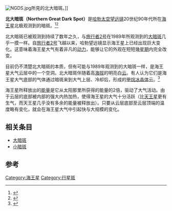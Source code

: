 [[Image:NGDS.jpg|thumbnail]]所見的北大暗斑。]]

'''北大暗斑（Northern Great Dark Spot）'''是[[哈勃太空望远镜|哈勃太空望远镜]]20世纪90年代所在[[海王星|海王星]]北极观测到的暗斑。<ref>{{Cite web |url=http://apod.nasa.gov/apod/ap960508.html |title=存档副本 |accessdate=2016-05-18 |archive-date=2007-09-12 |archive-url=https://web.archive.org/web/20070912224600/http://apod.nasa.gov/apod/ap960508.html |dead-url=no }}</ref><ref>{{Cite web |url=http://www.howitworksdaily.com/neptunes-great-dark-spot/ |title=存档副本 |accessdate=2016-05-18 |archive-date=2016-06-12 |archive-url=https://web.archive.org/web/20160612223855/http://www.howitworksdaily.com/neptunes-great-dark-spot/ |dead-url=no }}</ref>

北大暗斑已被观测到持续了数年之久，与[[旅行者2号|旅行者2号]]在1989年所观测到的[[大暗斑|大暗斑]]几乎一摸一样。自[[旅行者2号|旅行者2号]]飞越以来，哈勃望远镜显示海王星上已经出现巨大变化。这意味着海王星大气有着非凡的[[动力|动力]]，能够让它的外观在短短幾[[星期|星期]]内完全改变。

目前仍不清楚北大暗斑的本质，但有可能与1989年观测到的大暗斑一样，是海王星大气云层中的一个空洞。北大暗斑伴随着高[[海拔|海拔]]的明亮白[[云|云]]。有人认为它们是海王星大气底部的气体通过暗斑来到大气上层、冷却后，形成的[[甲烷|甲烷]][[冰|冰]][[晶体|晶体]]云。<ref>{{Cite web |url=http://hubblesite.org/newscenter/archive/releases/1995/21/text/ |title=存档副本 |accessdate=2016-05-18 |archive-date=2016-04-27 |archive-url=https://web.archive.org/web/20160427063216/http://hubblesite.org/newscenter/archive/releases/1995/21/text/ |dead-url=no }}</ref>

海王星所释放出的[[能量|能量]]是它从太阳那里所获得的能量的2倍，驱动了大气活动。由于云层的底部被内部的强大内热加热，使得海王星的大气十分活跃（比[[天王星|天王星]]更有生气，而天王星几乎没有多余的能量被释放出）。只要从云层底部至云层顶端的温度略有变化，就会在海王星大气中引起快与大规模的变化。

==相关条目==
* [[大暗斑|大暗斑]]
* [[小暗斑|小暗斑]]

==参考==
<references/>

{{海王星}}

[[Category:海王星|Category:海王星]]
[[Category:行星斑|Category:行星斑]]